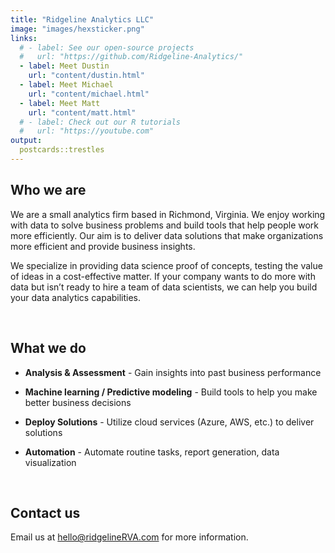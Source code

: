 ```yaml
---
title: "Ridgeline Analytics LLC"
image: "images/hexsticker.png"
links:
  # - label: See our open-source projects
  #   url: "https://github.com/Ridgeline-Analytics/"
  - label: Meet Dustin
    url: "content/dustin.html"
  - label: Meet Michael
    url: "content/michael.html"
  - label: Meet Matt
    url: "content/matt.html"
  # - label: Check out our R tutorials
  #   url: "https://youtube.com"
output:
  postcards::trestles
---
```

 
## Who we are

We are a small analytics firm based in Richmond, Virginia.  We enjoy working 
with data to solve business problems and build tools that help people work more
efficiently. Our aim is to deliver data solutions that make organizations 
more efficient and provide business insights.  


We specialize in providing data science proof of concepts, testing
the value of ideas in a cost-effective matter. If your company wants to do 
more with data but isn't ready to hire a team of data scientists, we can help 
you build your data analytics capabilities.


</br>

## What we do

  * **Analysis & Assessment** - Gain insights into past business performance 
  
  * **Machine learning / Predictive modeling** - Build tools to help you make better business decisions
   
  * **Deploy Solutions** - Utilize cloud services (Azure, AWS, etc.) to deliver solutions 
  
  * **Automation** - Automate routine tasks, report generation, data visualization




</br>

## Contact us

Email us at <a href="mailto:hello@ridgelineRVA.com">hello@ridgelineRVA.com</a> for more information.

